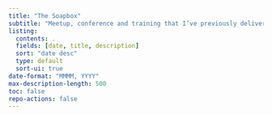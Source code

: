```yaml
---
title: "The Soapbox"
subtitle: "Meetup, conference and training that I’ve previously delivered."
listing:
  contents: .
  fields: [date, title, description]
  sort: "date desc"
  type: default
  sort-ui: true
date-format: "MMMM, YYYY"
max-description-length: 500
toc: false
repo-actions: false
---
```


